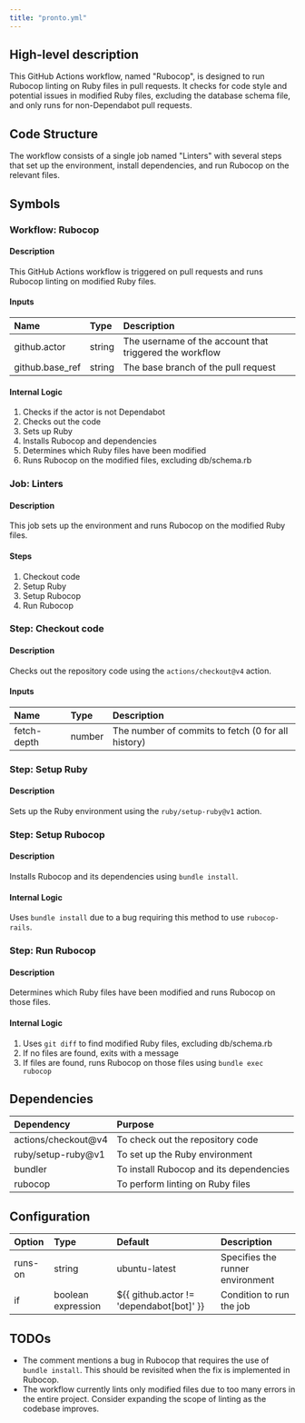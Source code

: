 ```yaml
---
title: "pronto.yml"
---
```


## High-level description
This GitHub Actions workflow, named "Rubocop", is designed to run Rubocop linting on Ruby files in pull requests. It checks for code style and potential issues in modified Ruby files, excluding the database schema file, and only runs for non-Dependabot pull requests.

## Code Structure
The workflow consists of a single job named "Linters" with several steps that set up the environment, install dependencies, and run Rubocop on the relevant files.

## Symbols

### Workflow: Rubocop
#### Description
This GitHub Actions workflow is triggered on pull requests and runs Rubocop linting on modified Ruby files.

#### Inputs
| Name | Type | Description |
|:-----|:-----|:------------|
| github.actor | string | The username of the account that triggered the workflow |
| github.base_ref | string | The base branch of the pull request |

#### Internal Logic
1. Checks if the actor is not Dependabot
2. Checks out the code
3. Sets up Ruby
4. Installs Rubocop and dependencies
5. Determines which Ruby files have been modified
6. Runs Rubocop on the modified files, excluding db/schema.rb

### Job: Linters
#### Description
This job sets up the environment and runs Rubocop on the modified Ruby files.

#### Steps
1. Checkout code
2. Setup Ruby
3. Setup Rubocop
4. Run Rubocop

### Step: Checkout code
#### Description
Checks out the repository code using the `actions/checkout@v4` action.

#### Inputs
| Name | Type | Description |
|:-----|:-----|:------------|
| fetch-depth | number | The number of commits to fetch (0 for all history) |

### Step: Setup Ruby
#### Description
Sets up the Ruby environment using the `ruby/setup-ruby@v1` action.

### Step: Setup Rubocop
#### Description
Installs Rubocop and its dependencies using `bundle install`.

#### Internal Logic
Uses `bundle install` due to a bug requiring this method to use `rubocop-rails`.

### Step: Run Rubocop
#### Description
Determines which Ruby files have been modified and runs Rubocop on those files.

#### Internal Logic
1. Uses `git diff` to find modified Ruby files, excluding db/schema.rb
2. If no files are found, exits with a message
3. If files are found, runs Rubocop on those files using `bundle exec rubocop`

## Dependencies
| Dependency | Purpose |
|:-----------|:--------|
| actions/checkout@v4 | To check out the repository code |
| ruby/setup-ruby@v1 | To set up the Ruby environment |
| bundler | To install Rubocop and its dependencies |
| rubocop | To perform linting on Ruby files |

## Configuration
| Option | Type | Default | Description |
|:-------|:-----|:--------|:------------|
| runs-on | string | ubuntu-latest | Specifies the runner environment |
| if | boolean expression | ${{ github.actor != 'dependabot[bot]' }} | Condition to run the job |

## TODOs
- The comment mentions a bug in Rubocop that requires the use of `bundle install`. This should be revisited when the fix is implemented in Rubocop.
- The workflow currently lints only modified files due to too many errors in the entire project. Consider expanding the scope of linting as the codebase improves.